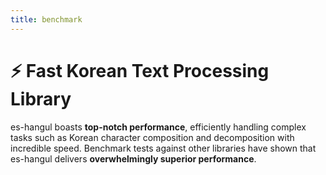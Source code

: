 ```yaml
---
title: benchmark
---
```



# ⚡ Fast Korean Text Processing Library

es-hangul boasts **top-notch performance**, efficiently handling complex tasks such as Korean character composition and decomposition with incredible speed.
Benchmark tests against other libraries have shown that es-hangul delivers **overwhelmingly superior performance**.

<br />
<br />

<BenchmarkBarChart locale="en" />
